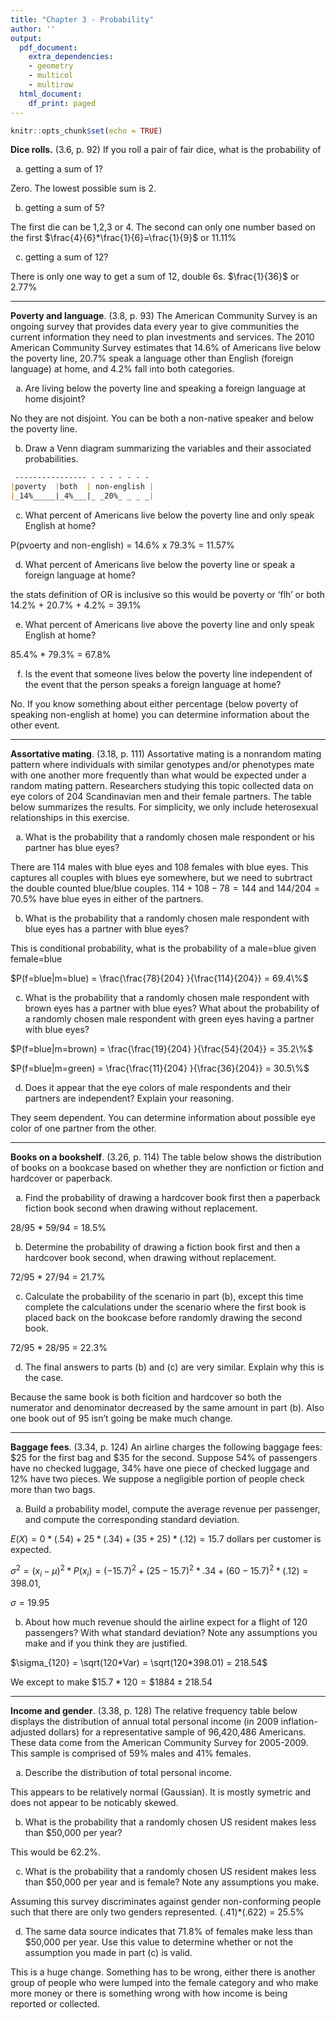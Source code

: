 ```yaml
---
title: "Chapter 3 - Probability"
author: ''
output:
  pdf_document:
    extra_dependencies:
    - geometry
    - multicol
    - multirow
  html_document:
    df_print: paged
---
```


```r
knitr::opts_chunk$set(echo = TRUE)
```

**Dice rolls.** (3.6, p. 92) If you roll a pair of fair dice, what is the probability of

(a) getting a sum of 1?

Zero. The lowest possible sum is 2. 


(b) getting a sum of 5?

The first die can be 1,2,3 or 4. The second can only one number based on the first
$\frac{4}{6}*\frac{1}{6}=\frac{1}{9}$ or 11.11%

(c) getting a sum of 12?

There is only one way to get a sum of 12, double 6s. $\frac{1}{36}$ or 2.77%


--------------------------------------------------------------------------------

\clearpage

**Poverty and language**. (3.8, p. 93) The American Community Survey is an ongoing survey that provides data every year to give communities the current information they need to plan investments and services. The 2010 American Community Survey estimates that 14.6% of Americans live below the poverty line, 20.7% speak a language other than English (foreign language) at home, and 4.2% fall into both categories.

(a) Are living below the poverty line and speaking a foreign language at home disjoint?

No they are not disjoint. You can be both a non-native speaker and below the poverty line. 

(b) Draw a Venn diagram summarizing the variables and their associated probabilities.

```markdown
 ---------------- - - - - - - - 
|poverty  |both  | non-english |
|_14%_____|_4%___|_ _20%_ _ _ _|
```

(c) What percent of Americans live below the poverty line and only speak English at home?

P(pvoerty and non-english) = 14.6% x 79.3% = 11.57% 

(d) What percent of Americans live below the poverty line or speak a foreign language at home?

the stats definition of OR is inclusive so this would be poverty or 'flh' or both
14.2% + 20.7% + 4.2% = 39.1% 

(e) What percent of Americans live above the poverty line and only speak English at home?

85.4% * 79.3% = 67.8%

(f) Is the event that someone lives below the poverty line independent of the event that the person speaks a foreign language at home?

No. If you know something about either percentage (below poverty of speaking non-english at home) you can determine information about the other event. 



--------------------------------------------------------------------------------

\clearpage

**Assortative mating**. (3.18, p. 111) Assortative mating is a nonrandom mating pattern where individuals with similar genotypes and/or phenotypes mate with one another more frequently than what would be expected under a random mating pattern. Researchers studying this topic collected data on eye colors of 204 Scandinavian men and their female partners. The table below summarizes the results. For simplicity, we only include heterosexual relationships in this exercise.

\begin{center}
\begin{tabular}{ll  ccc c}
                                        &           & \multicolumn{3}{c}{\textit{Partner (female)}} \\
\cline{3-5}
                                        &           & Blue  & Brown     & Green     & Total \\
\cline{2-6}
                                        & Blue      & 78    & 23        & 13        & 114 \\
\multirow{2}{*}{\textit{Self (male)}}   & Brown     & 19    & 23        & 12        & 54 \\
                                        & Green     & 11    & 9         & 16        & 36 \\
\cline{2-6}
                                        & Total     & 108   & 55        & 41        & 204
\end{tabular}
\end{center}


(a) What is the probability that a randomly chosen male respondent or his partner has blue eyes?

There are 114 males with blue eyes and 108 females with blue eyes. This captures all couples with blues eye somewhere, but we need to subrtract the double counted blue/blue couples. $114+108-78 = 144$ and $144/204 = 70.5\%$ have blue eyes in either of the partners. 

(b) What is the probability that a randomly chosen male respondent with blue eyes has a partner with blue eyes?

This is conditional probability, what is the probability of a male=blue given female=blue

$P(f=blue|m=blue) = \frac{\frac{78}{204} }{\frac{114}{204}} = 69.4\%$

(c) What is the probability that a randomly chosen male respondent with brown eyes has a partner with blue eyes? What about the probability of a randomly chosen male respondent with green eyes having a partner with blue eyes?

$P(f=blue|m=brown) = \frac{\frac{19}{204} }{\frac{54}{204}} = 35.2\%$   

$P(f=blue|m=green) = \frac{\frac{11}{204} }{\frac{36}{204}} = 30.5\%$   

(d) Does it appear that the eye colors of male respondents and their partners are independent? Explain your reasoning.

They seem dependent. You can determine information about possible eye color of one partner from the other. 




--------------------------------------------------------------------------------

\clearpage

**Books on a bookshelf**. (3.26, p. 114) The table below shows the distribution of books on a bookcase
based on whether they are nonfiction or fiction and hardcover or paperback.

\begin{center}
\begin{tabular}{ll  cc c}
                                &           & \multicolumn{2}{c}{\textit{Format}} \\
\cline{3-4}
                                &           & Hardcover     & Paperback     & Total \\
\cline{2-5}
\multirow{2}{*}{\textit{Type}}  & Fiction   & 13            & 59            & 72 \\
                                & Nonfiction& 15            & 8             & 23 \\
\cline{2-5}
                                & Total     & 28            & 67            & 95 \\
\cline{2-5}
\end{tabular}
\end{center}

(a) Find the probability of drawing a hardcover book first then a paperback fiction book second when drawing without replacement.

28/95 * 59/94 = 18.5%

(b) Determine the probability of drawing a fiction book first and then a hardcover book second, when drawing without replacement.

72/95 * 27/94 = 21.7%

(c) Calculate the probability of the scenario in part (b), except this time complete the calculations under the scenario where the first book is placed back on the bookcase before randomly drawing the second book.

72/95 * 28/95 = 22.3%

(d) The final answers to parts (b) and (c) are very similar. Explain why this is the case.

Because the same book is both ficition and hardcover so both the numerator and denominator decreased by the same amount in part (b). Also one book out of 95 isn't going be make much change. 



--------------------------------------------------------------------------------

\clearpage

**Baggage fees**. (3.34, p. 124) An airline charges the following baggage fees: \$25 for the first bag and \$35 for the second. Suppose 54% of passengers have no checked luggage, 34% have one piece of checked luggage and 12% have two pieces. We suppose a negligible portion of people check more than two bags.

(a) Build a probability model, compute the average revenue per passenger, and compute the corresponding standard deviation.

$E(X) = 0*(.54) + 25*(.34) + (35+25)*(.12) = 15.7$ dollars per customer is expected. 

$\sigma^{2} = (x_{i} - \mu)^{2}*P(x_{i}) =(-15.7)^{2} + (25-15.7)^{2}*.34 + (60-15.7)^{2}*(.12) = 398.01$, 

$\sigma = 19.95$ 

(b) About how much revenue should the airline expect for a flight of 120 passengers? With what standard deviation? Note any assumptions you make and if you think they are justified.

$\sigma_{120} = \sqrt(120*Var) = \sqrt(120*398.01) = 218.54$

We except to make $\$15.7*120 = \$1884 \pm 218.54$




--------------------------------------------------------------------------------

\clearpage

**Income and gender**. (3.38, p. 128) The relative frequency table below displays the distribution of annual total personal income (in 2009 inflation-adjusted dollars) for a representative sample of 96,420,486 Americans. These data come from the American Community Survey for 2005-2009. This sample is comprised of 59% males and 41% females.

\begin{center}
\begin{tabular}{lr}
  \hline
\textit{Income}         & \textit{Total} \\
  \hline
\$1 to \$9,999 or loss  & 2.2\% \\
\$10,000 to \$14,999    & 4.7\% \\
\$15,000 to \$24,999    & 15.8\% \\
\$25,000 to \$34,999    & 18.3\% \\
\$35,000 to \$49,999    & 21.2\% \\
\$50,000 to \$64,999    & 13.9\% \\
\$65,000 to \$74,999    & 5.8\% \\
\$75,000 to \$99,999    & 8.4\% \\
\$100,000 or more       & 9.7\% \\
   \hline
\end{tabular}
\end{center}

(a) Describe the distribution of total personal income.

This appears to be relatively normal (Gaussian). It is mostly symetric and does not appear to be noticably skewed. 

(b) What is the probability that a randomly chosen US
resident makes less than \$50,000 per year?

This would be 62.2%. 

(c) What is the probability that a randomly chosen US resident makes less than \$50,000 per year and is female?
Note any assumptions you make.

Assuming this survey discriminates against gender non-conforming people such that there are only two genders represented. 
(.41)\*(.622) = 25.5%


(d) The same data source indicates that 71.8% of females
make less than \$50,000 per year. Use this value to determine whether or not the assumption you made in part (c) is valid.

This is a huge change. Something has to be wrong, either there is another group of people who were lumped into the female category and who make more money or there is something wrong with how income is being reported or collected. 



